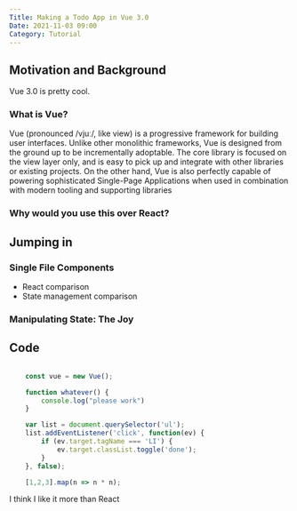 ```yaml
---
Title: Making a Todo App in Vue 3.0
Date: 2021-11-03 09:00
Category: Tutorial
---
```


## Motivation and Background
Vue 3.0 is pretty cool. 

### What is Vue?
Vue (pronounced /vjuː/, like view) is a progressive framework for building user interfaces. Unlike other monolithic frameworks, Vue is designed from the ground up to be incrementally adoptable. The core library is focused on the view layer only, and is easy to pick up and integrate with other libraries or existing projects. On the other hand, Vue is also perfectly capable of powering sophisticated Single-Page Applications when used in combination with modern tooling and supporting libraries

### Why would you use this over React?

## Jumping in

### Single File Components

* React comparison
* State management comparison

### Manipulating State: The Joy

## Code

```javascript

    const vue = new Vue();

    function whatever() {
        console.log("please work")
    }

    var list = document.querySelector('ul');
    list.addEventListener('click', function(ev) {
        if (ev.target.tagName === 'LI') {
            ev.target.classList.toggle('done');
        }
    }, false);

    [1,2,3].map(n => n * n);

```


I think I like it more than React